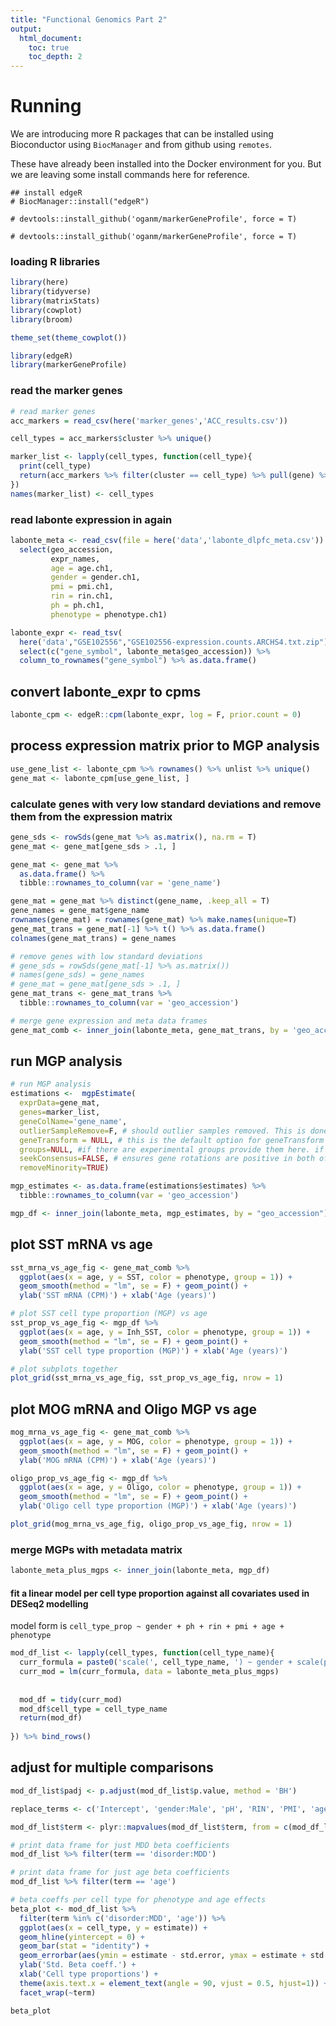 ```yaml
---
title: "Functional Genomics Part 2"
output:
  html_document:
    toc: true
    toc_depth: 2
---
```


# Running 

We are introducing more R packages that can be installed using Bioconductor using `BiocManager` and from github using `remotes`.

These have already been installed into the Docker environment for you. But we are leaving some install commands here for reference.

```
## install edgeR 
# BiocManager::install("edgeR")

# devtools::install_github('oganm/markerGeneProfile', force = T)

# devtools::install_github('oganm/markerGeneProfile', force = T)

```

### loading R libraries

```r
library(here)
library(tidyverse)
library(matrixStats)
library(cowplot)
library(broom)

theme_set(theme_cowplot())
```

```r
library(edgeR)
library(markerGeneProfile)
```

### read the marker genes

```r
# read marker genes
acc_markers = read_csv(here('marker_genes','ACC_results.csv'))

cell_types = acc_markers$cluster %>% unique()
```

```r
marker_list <- lapply(cell_types, function(cell_type){
  print(cell_type)
  return(acc_markers %>% filter(cluster == cell_type) %>% pull(gene) %>% unlist())
})
names(marker_list) <- cell_types

```

### read labonte expression in again

```r
labonte_meta <- read_csv(file = here('data','labonte_dlpfc_meta.csv')) %>%
  select(geo_accession, 
         expr_names, 
         age = age.ch1, 
         gender = gender.ch1, 
         pmi = pmi.ch1, 
         rin = rin.ch1, 
         ph = ph.ch1, 
         phenotype = phenotype.ch1)

labonte_expr <- read_tsv( 
  here('data',"GSE102556","GSE102556-expression.counts.ARCHS4.txt.zip")) %>%
  select(c("gene_symbol", labonte_meta$geo_accession)) %>%
  column_to_rownames("gene_symbol") %>% as.data.frame()
```

## convert labonte_expr to cpms

```r
labonte_cpm <- edgeR::cpm(labonte_expr, log = F, prior.count = 0)
```

## process expression matrix prior to MGP analysis

```r
use_gene_list <- labonte_cpm %>% rownames() %>% unlist %>% unique()
gene_mat <- labonte_cpm[use_gene_list, ]
```

### calculate genes with very low standard deviations and remove them from the expression matrix

```r
gene_sds <- rowSds(gene_mat %>% as.matrix(), na.rm = T) 
gene_mat <- gene_mat[gene_sds > .1, ]
```


```r
gene_mat <- gene_mat %>% 
  as.data.frame() %>% 
  tibble::rownames_to_column(var = 'gene_name')
```


```r
gene_mat = gene_mat %>% distinct(gene_name, .keep_all = T)
gene_names = gene_mat$gene_name
rownames(gene_mat) = rownames(gene_mat) %>% make.names(unique=T)
gene_mat_trans = gene_mat[-1] %>% t() %>% as.data.frame()
colnames(gene_mat_trans) = gene_names
```

```r
# remove genes with low standard deviations
# gene_sds = rowSds(gene_mat[-1] %>% as.matrix())
# names(gene_sds) = gene_names
# gene_mat = gene_mat[gene_sds > .1, ]
gene_mat_trans <- gene_mat_trans %>% 
  tibble::rownames_to_column(var = 'geo_accession')

# merge gene expression and meta data frames
gene_mat_comb <- inner_join(labonte_meta, gene_mat_trans, by = 'geo_accession')
```

## run MGP analysis

```r
# run MGP analysis
estimations <-  mgpEstimate(
  exprData=gene_mat,
  genes=marker_list,
  geneColName='gene_name',
  outlierSampleRemove=F, # should outlier samples removed. This is done using boxplot stats.
  geneTransform = NULL, # this is the default option for geneTransform
  groups=NULL, #if there are experimental groups provide them here. if not desired set to NULL
  seekConsensus=FALSE, # ensures gene rotations are positive in both of the groups
  removeMinority=TRUE) 
```

```r
mgp_estimates <- as.data.frame(estimations$estimates) %>%
  tibble::rownames_to_column(var = 'geo_accession')

mgp_df <- inner_join(labonte_meta, mgp_estimates, by = "geo_accession")
```

## plot SST mRNA vs age

```r
sst_mrna_vs_age_fig <- gene_mat_comb %>% 
  ggplot(aes(x = age, y = SST, color = phenotype, group = 1)) +  
  geom_smooth(method = "lm", se = F) + geom_point() + 
  ylab('SST mRNA (CPM)') + xlab('Age (years)')

# plot SST cell type proportion (MGP) vs age
sst_prop_vs_age_fig <- mgp_df %>% 
  ggplot(aes(x = age, y = Inh_SST, color = phenotype, group = 1)) + 
  geom_smooth(method = "lm", se = F) + geom_point() + 
  ylab('SST cell type proportion (MGP)') + xlab('Age (years)')

# plot subplots together
plot_grid(sst_mrna_vs_age_fig, sst_prop_vs_age_fig, nrow = 1)
```

## plot MOG mRNA and Oligo MGP vs age

```r
mog_mrna_vs_age_fig <- gene_mat_comb %>% 
  ggplot(aes(x = age, y = MOG, color = phenotype, group = 1)) +  
  geom_smooth(method = "lm", se = F) + geom_point() + 
  ylab('MOG mRNA (CPM)') + xlab('Age (years)')

oligo_prop_vs_age_fig <- mgp_df %>% 
  ggplot(aes(x = age, y = Oligo, color = phenotype, group = 1)) + 
  geom_smooth(method = "lm", se = F) + geom_point() + 
  ylab('Oligo cell type proportion (MGP)') + xlab('Age (years)')

plot_grid(mog_mrna_vs_age_fig, oligo_prop_vs_age_fig, nrow = 1)
```


### merge MGPs with metadata matrix

```r
labonte_meta_plus_mgps <- inner_join(labonte_meta, mgp_df)
```

#### fit a linear model per cell type proportion against all covariates used in DESeq2 modelling

model form is 
 `cell_type_prop ~ gender + ph + rin + pmi + age + phenotype`

```r
mod_df_list <- lapply(cell_types, function(cell_type_name){
  curr_formula = paste0('scale(', cell_type_name, ') ~ gender + scale(ph) + scale(rin) + scale(pmi) + scale(age) + phenotype')
  curr_mod = lm(curr_formula, data = labonte_meta_plus_mgps)
  
  
  mod_df = tidy(curr_mod)
  mod_df$cell_type = cell_type_name
  return(mod_df)
  
}) %>% bind_rows()
```  

## adjust for multiple comparisons
  
```r
mod_df_list$padj <- p.adjust(mod_df_list$p.value, method = 'BH')
```

```r
replace_terms <- c('Intercept', 'gender:Male', 'pH', 'RIN', 'PMI', 'age', 'disorder:MDD')
```

```r
mod_df_list$term <- plyr::mapvalues(mod_df_list$term, from = c(mod_df_list$term %>% unique), to = replace_terms)
```

```r
# print data frame for just MDD beta coefficients
mod_df_list %>% filter(term == 'disorder:MDD')
```

```r
# print data frame for just age beta coefficients
mod_df_list %>% filter(term == 'age')
```


```r

# beta coeffs per cell type for phenotype and age effects
beta_plot <- mod_df_list %>% 
  filter(term %in% c('disorder:MDD', 'age')) %>% 
  ggplot(aes(x = cell_type, y = estimate)) + 
  geom_hline(yintercept = 0) + 
  geom_bar(stat = "identity") + 
  geom_errorbar(aes(ymin = estimate - std.error, ymax = estimate + std.error)) + 
  ylab('Std. Beta coeff.') + 
  xlab('Cell type proportions') + 
  theme(axis.text.x = element_text(angle = 90, vjust = 0.5, hjust=1)) +
  facet_wrap(~term)

beta_plot


```

